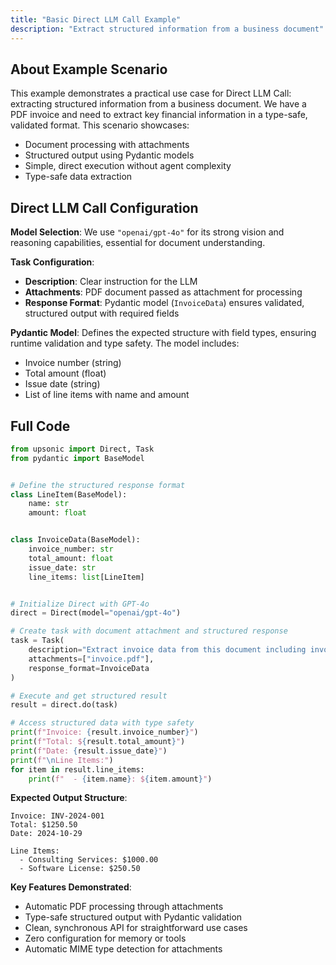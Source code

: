 ```yaml
---
title: "Basic Direct LLM Call Example"
description: "Extract structured information from a business document"
---
```


## About Example Scenario

This example demonstrates a practical use case for Direct LLM Call: extracting structured information from a business document. We have a PDF invoice and need to extract key financial information in a type-safe, validated format. This scenario showcases:

- Document processing with attachments
- Structured output using Pydantic models
- Simple, direct execution without agent complexity
- Type-safe data extraction

## Direct LLM Call Configuration

**Model Selection**: We use `"openai/gpt-4o"` for its strong vision and reasoning capabilities, essential for document understanding.

**Task Configuration**:
- **Description**: Clear instruction for the LLM
- **Attachments**: PDF document passed as attachment for processing
- **Response Format**: Pydantic model (`InvoiceData`) ensures validated, structured output with required fields

**Pydantic Model**: Defines the expected structure with field types, ensuring runtime validation and type safety. The model includes:
- Invoice number (string)
- Total amount (float)
- Issue date (string)
- List of line items with name and amount

## Full Code

```python
from upsonic import Direct, Task
from pydantic import BaseModel


# Define the structured response format
class LineItem(BaseModel):
    name: str
    amount: float


class InvoiceData(BaseModel):
    invoice_number: str
    total_amount: float
    issue_date: str
    line_items: list[LineItem]


# Initialize Direct with GPT-4o
direct = Direct(model="openai/gpt-4o")

# Create task with document attachment and structured response
task = Task(
    description="Extract invoice data from this document including invoice number, total amount, issue date, and all line items with their amounts.",
    attachments=["invoice.pdf"],
    response_format=InvoiceData
)

# Execute and get structured result
result = direct.do(task)

# Access structured data with type safety
print(f"Invoice: {result.invoice_number}")
print(f"Total: ${result.total_amount}")
print(f"Date: {result.issue_date}")
print(f"\nLine Items:")
for item in result.line_items:
    print(f"  - {item.name}: ${item.amount}")
```

**Expected Output Structure**:
```
Invoice: INV-2024-001
Total: $1250.50
Date: 2024-10-29

Line Items:
  - Consulting Services: $1000.00
  - Software License: $250.50
```

**Key Features Demonstrated**:
- Automatic PDF processing through attachments
- Type-safe structured output with Pydantic validation
- Clean, synchronous API for straightforward use cases
- Zero configuration for memory or tools
- Automatic MIME type detection for attachments
